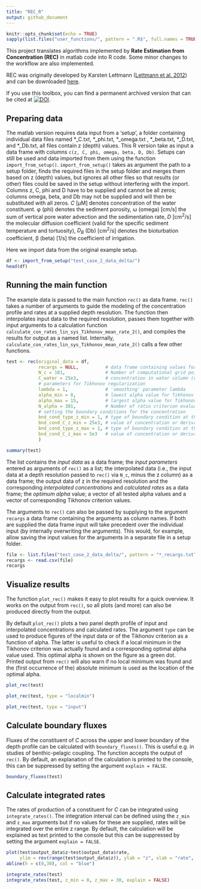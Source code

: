 ```yaml
---
title: "REC_R"
output: github_document
---
```


```r
knitr::opts_chunk$set(echo = TRUE)
sapply(list.files("user_functions/", pattern = ".R$", full.names = TRUE), source)
```

This project translates algorithms implemented by **Rate Estimation from Concentration (REC)** in matlab code into R code. Some minor changes to the workflow are also implemented. 

REC was originally developed by Karsten Lettmann ([Lettmann et al. 2012](https://www.sciencedirect.com/science/article/abs/pii/S0272771411000229)) and can be downloaded [here](https://uol.de/icbm/physikalische-ozeanographie-theorie/downloads).

If you use this toolbox, you can find a permanent archived version that can be cited at [![DOI](https://zenodo.org/badge/306671401.svg)](https://zenodo.org/badge/latestdoi/306671401).

## Preparing data
The matlab version requires data input from a 'setup', a folder containing individual data files named \*_C.txt, \*_phi.txt, \*_omega.txt , \*_beta.txt, \*_D.txt, and \*_Db.txt, all files contain z (depth) values. This R version take as input a data frame with columns `c(z, C, phi, omega, beta, D, Db)`. Setups can still be used and data imported from them using the function `import_from_setup()`. `import_from_setup()` takes as argument the path to a setup folder, finds the required files in the setup folder and merges them based on z (depth) values, but ignores all other files so that results (or other) files could be saved in the setup without interfering with the import. Columns z, C, phi and D have to be supplied and cannot be all zeros; columns omega, beta, and Db may not be supplied and will then be substituted with all zeros.
*C* [µM] denotes concentration of the water constituent. &phi; (phi) denotes the sediment porosity, &omega; (omega) [cm/s] the sum of vertical pore water advection and the sedimentation rate, *D* [cm^2^/s] the molecular diffusion coefficient (valid for the specific sediment temperature and tortuosity), *D~B~* (Db) [cm^2^/s] denotes the bioturbation coefficient, &beta; (beta) [1/s] the coefficient of irrigation.

Here we import data from the original example setup.

```r
df <- import_from_setup("test_case_2_data_delta/")
head(df)
```

## Running the main function
The example data is passed to the main function `rec()` as data frame. `rec()` takes a number of arguments to guide the modeling of the concentration profile and rates at a supplied depth resolution. The function then interpolates input data to the required resolution, passes them together with input arguments to a calculation function `calculate_con_rates_lin_sys_Tikhonov_mean_rate_2()`, and compiles the results for output as a named list. Internally, `calculate_con_rates_lin_sys_Tikhonov_mean_rate_2()` calls a few other functions.

```r
test <- rec(original_data = df,
            recargs = NULL,          # data frame containing values for the input arguments; takes precedent over individual arguments
            N_c = 101,               # Number of computational grid points
            C_water = 25e3,          # concentration in water column (only important for irrigation) [µM]
            # parameters for Tikhonov regularization
            lambda = 1,              # 'smoothing' parameter lambda
            alpha_min = 8,           # lowest alpha value for Tikhonov regularisation and ratio criterion ( actually log_10(alpha_min) )
            alpha_max = 15,          # largest alpha value for Tikhonov regularisation and ratio criterion ( actually log_10(alpha_max) )
            N_alpha = 301,           # Number of ratio criterion evaluations in the alpha interval, to find the minimum
            # setting the boundary conditions for the concentration
            bnd_cond_type_z_min = 1, # type of boundary condition at the top: 1: for concentration / 2: for derivative
            bnd_cond_C_z_min = 25e3, # value of concentration or derivative at top [µM]
            bnd_cond_type_z_max = 1, # type of boundary condition at the bottom: 1: for concentration / 2: for derivative
            bnd_cond_C_z_max = 5e3   # value of concentration or derivative at bottom [µM]
            )
```

```r
summary(test)
```

The list contains the *input data* as a data frame; the *input parameters* entered as arguments of `rec()` as a list; the interpolated data (i.e., the input data at a depth resolution passed to  `rec()` via `N_c`, minus the z column) as a data frame; the output data of z in the required resolution and the corresponding *interpolated concentrations* and *calculated rates* as a data frame; the *optimum alpha* value; a vector of all tested alpha values and a vector of corresponding Tikhonov criterion values.

The arguments to `rec()` can also be passed by supplying to the argument `recargs` a data frame containing the arguments as column names. If both are supplied the data frame input will take precedent over the individual input (by internally overwriting the arguments). This would, for example, allow saving the input values for the arguments in a separate file in a setup folder. 

```r
file <- list.files("test_case_2_data_delta/", pattern = "*_recargs.txt", full.names = TRUE)
recargs <- read.csv(file)
recargs
```


## Visualize results
The function `plot_rec()` makes it easy to plot results for a quick overview. It works on the output from `rec()`, so all plots (and more) can also be produced directly from the output.

By default `plot_rec()` plots a two panel depth profile of input and interpolated concentrations and calculated rates. The argument `type` can be used to produce figures of the input data or of the Tikhonov criterion as a function of alpha. The latter is useful to check if a local minimum in the Tikhonov criterion was actually found and a corresponding optimal alpha value used. This optimal alpha is shown on the figure as a green dot. Printed output from `rec()` will also warn if no local minimum was found and the (first occurrence of the) absolute minimum is used as the location of the optimal alpha.

```r
plot_rec(test)
```

```r
plot_rec(test, type = "localmin")
```

```r
plot_rec(test, type = "input")
```

## Calculate boundary fluxes
Fluxes of the constituent of *C* across the upper and lower boundary of the depth profile can be calculated with `boundary_fluxes()`. This is useful e.g. in studies of benthic-pelagic coupling. The function accepts the output of `rec()`. By default, an explanation of the calculation is printed to the console, this can be suppressed by setting the argument `explain = FALSE`.

```r
boundary_fluxes(test)
```

## Calculate integrated rates
The rates of production of a constituent for *C* can be integrated using `integrate_rates()`. The integration interval can be defined using the `z_min` and `z_max` arguments but if no values for these are supplied, rates will be integrated over the entire z range. By default, the calculation will be explained as text printed to the console but this can be suppressed by setting the argument `explain = FALSE`.

```r
plot(test$output_data$z~test$output_data$rate, 
     ylim = rev(range(test$output_data$z)), ylab = "z", xlab = "rate", type = "l", col = "red")
abline(h = c(0,30), col = "blue")
```

```r
integrate_rates(test)
integrate_rates(test, z_min = 0, z_max = 30, explain = FALSE)
```
